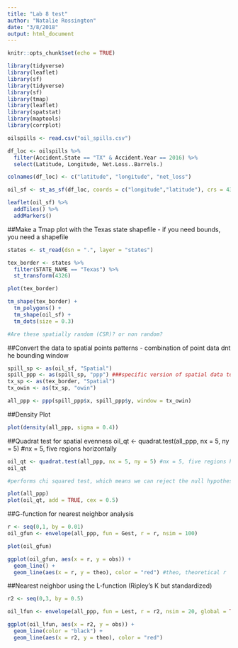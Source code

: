 ```yaml
---
title: "Lab 8 test"
author: "Natalie Rossington"
date: "3/8/2018"
output: html_document
---
```


```r
knitr::opts_chunk$set(echo = TRUE)
```
```r
library(tidyverse)
library(leaflet)
library(sf)
library(tidyverse)
library(sf)
library(tmap)
library(leaflet)
library(spatstat)
library(maptools)
library(corrplot)
```

```r
oilspills <- read.csv("oil_spills.csv")
```
```r
df_loc <- oilspills %>% 
  filter(Accident.State == "TX" & Accident.Year == 2016) %>% 
  select(Latitude, Longitude, Net.Loss..Barrels.)

colnames(df_loc) <- c("latitude", "longitude", "net_loss")

oil_sf <- st_as_sf(df_loc, coords = c("longitude","latitude"), crs = 4326)

leaflet(oil_sf) %>% 
  addTiles() %>% 
  addMarkers()
```


##Make a Tmap plot with the Texas state shapefile - if you need bounds, you need a shapefile
```r
states <- st_read(dsn = ".", layer = "states")

tex_border <- states %>% 
  filter(STATE_NAME == "Texas") %>% 
  st_transform(4326)

plot(tex_border)

tm_shape(tex_border) +
  tm_polygons() +
  tm_shape(oil_sf) +
  tm_dots(size = 0.3)

#Are these spatially random (CSR)? or non random?
```

##Convert the data to spatial points patterns - combination of point data dnt he bounding window
```r
spill_sp <- as(oil_sf, "Spatial")
spill_ppp <- as(spill_sp, "ppp") ###specific version of spatial data to do point pattern analysis
tx_sp <- as(tex_border, "Spatial")
tx_owin <- as(tx_sp, "owin")

all_ppp <- ppp(spill_ppp$x, spill_ppp$y, window = tx_owin)
```

##Density Plot
```r
plot(density(all_ppp, sigma = 0.4))
```

##Quadrat test for spatial evenness
oil_qt <- quadrat.test(all_ppp, nx = 5, ny = 5) #nx = 5, five regions horizontally
```r
oil_qt <- quadrat.test(all_ppp, nx = 5, ny = 5) #nx = 5, five regions horizontally
oil_qt

#performs chi squared test, which means we can reject the null hypothesis of CSR or spatial evenness, retain alternative that the data are NOT CSR (or..not evenly distributed), calculates relative to area of the quadrat

plot(all_ppp)
plot(oil_qt, add = TRUE, cex = 0.5)
```

##G-function for nearest neighbor analysis
```r
r <- seq(0,1, by = 0.01)
oil_gfun <- envelope(all_ppp, fun = Gest, r = r, nsim = 100)

plot(oil_gfun)

ggplot(oil_gfun, aes(x = r, y = obs)) + 
  geom_line() + 
  geom_line(aes(x = r, y = theo), color = "red") #theo, theoretical r
```

##Nearest neighbor using the L-function (Ripley's K but standardized)
```r
r2 <- seq(0,3, by = 0.5)

oil_lfun <- envelope(all_ppp, fun = Lest, r = r2, nsim = 20, global = TRUE)

ggplot(oil_lfun, aes(x = r2, y = obs)) +
  geom_line(color = "black") +
  geom_line(aes(x = r2, y = theo), color = "red")
```

